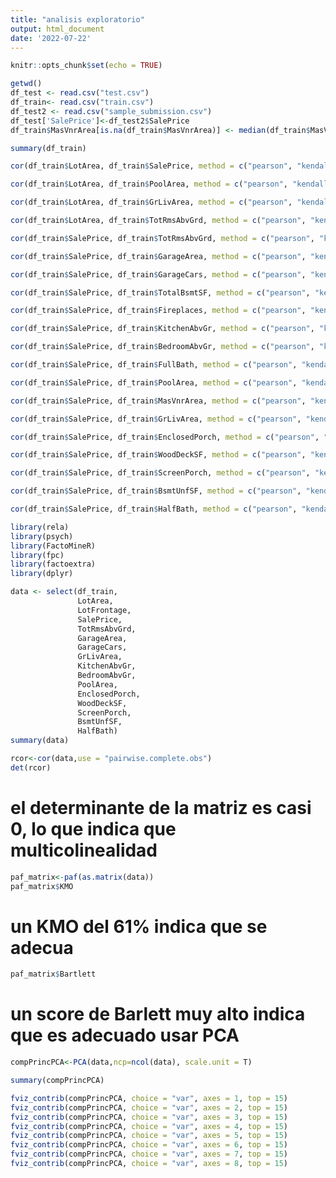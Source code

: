 ```yaml
---
title: "analisis exploratorio"
output: html_document
date: '2022-07-22'
---
```


```r
knitr::opts_chunk$set(echo = TRUE)
```



```r
getwd()
df_test <- read.csv("test.csv")
df_train<- read.csv("train.csv")
df_test2 <- read.csv("sample_submission.csv")
df_test['SalePrice']<-df_test2$SalePrice
df_train$MasVnrArea[is.na(df_train$MasVnrArea)] <- median(df_train$MasVnrArea, na.rm=TRUE)

```

```r
summary(df_train)
```

```r
cor(df_train$LotArea, df_train$SalePrice, method = c("pearson", "kendall", "spearman"))
```
```r
cor(df_train$LotArea, df_train$PoolArea, method = c("pearson", "kendall", "spearman"))
```
```r
cor(df_train$LotArea, df_train$GrLivArea, method = c("pearson", "kendall", "spearman"))
```
```r
cor(df_train$LotArea, df_train$TotRmsAbvGrd, method = c("pearson", "kendall", "spearman"))
```

```r
cor(df_train$SalePrice, df_train$TotRmsAbvGrd, method = c("pearson", "kendall", "spearman"))
```
```r
cor(df_train$SalePrice, df_train$GarageArea, method = c("pearson", "kendall", "spearman"))
```

```r
cor(df_train$SalePrice, df_train$GarageCars, method = c("pearson", "kendall", "spearman"))
```
```r
cor(df_train$SalePrice, df_train$TotalBsmtSF, method = c("pearson", "kendall", "spearman"))
```

```r
cor(df_train$SalePrice, df_train$Fireplaces, method = c("pearson", "kendall", "spearman"))
```
```r
cor(df_train$SalePrice, df_train$KitchenAbvGr, method = c("pearson", "kendall", "spearman"))
```

```r
cor(df_train$SalePrice, df_train$BedroomAbvGr, method = c("pearson", "kendall", "spearman"))
```


```r
cor(df_train$SalePrice, df_train$FullBath, method = c("pearson", "kendall", "spearman"))
```
```r
cor(df_train$SalePrice, df_train$PoolArea, method = c("pearson", "kendall", "spearman"))
```
```r
cor(df_train$SalePrice, df_train$MasVnrArea, method = c("pearson", "kendall", "spearman"))
```
```r
cor(df_train$SalePrice, df_train$GrLivArea, method = c("pearson", "kendall", "spearman"))
```
```r
cor(df_train$SalePrice, df_train$EnclosedPorch, method = c("pearson", "kendall", "spearman"))
```
```r
cor(df_train$SalePrice, df_train$WoodDeckSF, method = c("pearson", "kendall", "spearman"))
```
```r
cor(df_train$SalePrice, df_train$ScreenPorch, method = c("pearson", "kendall", "spearman"))
```

```r
cor(df_train$SalePrice, df_train$BsmtUnfSF, method = c("pearson", "kendall", "spearman"))
```
```r
cor(df_train$SalePrice, df_train$HalfBath, method = c("pearson", "kendall", "spearman"))
```
```r
library(rela)
library(psych)
library(FactoMineR)
library(fpc)
library(factoextra)
library(dplyr)  
```
```r
data <- select(df_train, 
               LotArea,
               LotFrontage,
               SalePrice,
               TotRmsAbvGrd,
               GarageArea,
               GarageCars,
               GrLivArea,
               KitchenAbvGr,
               BedroomAbvGr,
               PoolArea,
               EnclosedPorch,
               WoodDeckSF,
               ScreenPorch,
               BsmtUnfSF,
               HalfBath)
summary(data)
```
```r
rcor<-cor(data,use = "pairwise.complete.obs")
det(rcor)

```
# el determinante de la matriz es casi 0, lo que indica que multicolinealidad
```r
paf_matrix<-paf(as.matrix(data))
paf_matrix$KMO
```
# un KMO del 61% indica que se adecua
```r
paf_matrix$Bartlett
```
# un score de Barlett muy alto indica que es adecuado usar PCA
```r
compPrincPCA<-PCA(data,ncp=ncol(data), scale.unit = T)
```
```r
summary(compPrincPCA)
```

```r
fviz_contrib(compPrincPCA, choice = "var", axes = 1, top = 15)
fviz_contrib(compPrincPCA, choice = "var", axes = 2, top = 15)
fviz_contrib(compPrincPCA, choice = "var", axes = 3, top = 15)
fviz_contrib(compPrincPCA, choice = "var", axes = 4, top = 15)
fviz_contrib(compPrincPCA, choice = "var", axes = 5, top = 15)
fviz_contrib(compPrincPCA, choice = "var", axes = 6, top = 15)
fviz_contrib(compPrincPCA, choice = "var", axes = 7, top = 15)
fviz_contrib(compPrincPCA, choice = "var", axes = 8, top = 15)
```

